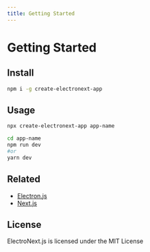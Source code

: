 ```yaml
---
title: Getting Started
---
```


# Getting Started

## Install
```bash
npm i -g create-electronext-app
```
## Usage

```bash
npx create-electronext-app app-name
```

```bash
cd app-name
npm run dev
#or
yarn dev
```

## Related
- [Electron.js](https://www.electronjs.org)
- [Next.js](https://nextjs.org)
## License
ElectroNext.js is licensed under the MIT License